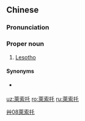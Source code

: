 {{also|莱索托}}
==Chinese==
{{zh-forms|s=莱索托|gloss=-}}

===Pronunciation===
{{zh-pron
|m=Láisuǒtuō
|c=loi6 sok3 tok3
|mn=qz:Lâi-sak-thok/xm,zz:Lâi-sek-thok
|cat=pn
}}

===Proper noun===
{{zh-proper noun}}

# {{lb|zh|Mainland China}} [[Lesotho]]

====Synonyms====
* {{qualifier|Taiwan}} {{zh-l|賴索托}}

[[Category:zh:Countries|艸08萊索托]]

[[uz:萊索托]]
[[ro:萊索托]]
[[ru:萊索托]]